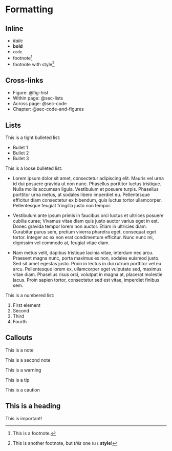 # Formatting

## Inline

-   *italic*
-   **bold**
-   `code`
-   footnote[^formatting-1]
-   footnote with style[^formatting-2]

[^formatting-1]: This is a footnote.

[^formatting-2]: This is another footnote, but *this* one `has` **style**!

## Cross-links

-   Figure: @fig-hist
-   Within page: @sec-lists
-   Across page: @sec-code
-   Chapter: @sec-code-and-figures

## Lists {#sec-lists}

This is a tight bulleted list:

-   Bullet 1
-   Bullet 2
-   Bullet 3

This is a loose bulleted list:

-   Lorem ipsum dolor sit amet, consectetur adipiscing elit.
    Mauris vel urna id dui posuere gravida ut non nunc.
    Phasellus porttitor luctus tristique.
    Nulla mollis accumsan ligula.
    Vestibulum et posuere turpis.
    Phasellus porttitor urna metus, at sodales libero imperdiet eu.
    Pellentesque efficitur diam consectetur ex bibendum, quis luctus tortor ullamcorper.
    Pellentesque feugiat fringilla justo non tempor.

-   Vestibulum ante ipsum primis in faucibus orci luctus et ultrices posuere cubilia curae; Vivamus vitae diam quis justo auctor varius eget in est.
    Donec gravida tempor lorem non auctor.
    Etiam in ultricies diam.
    Curabitur purus sem, pretium viverra pharetra eget, consequat eget tortor.
    Integer ac ex non erat condimentum efficitur.
    Nunc nunc mi, dignissim vel commodo at, feugiat vitae diam.

-   Nam metus velit, dapibus tristique lacinia vitae, interdum nec arcu.
    Praesent magna nunc, porta maximus ex non, sodales euismod justo.
    Sed sit amet egestas justo.
    Proin in lectus in dui rutrum porttitor vel eu arcu.
    Pellentesque lorem ex, ullamcorper eget vulputate sed, maximus vitae diam.
    Phasellus risus orci, volutpat in magna at, placerat molestie lacus.
    Proin sapien tortor, consectetur sed est vitae, imperdiet finibus sem.

This is a numbered list:

1.  First element
2.  Second
3.  Third
4.  Fourth

## Callouts

::: callout-note
This is a note
:::

::: callout-note
This is a second note
:::

::: callout-warning
This is a warning
:::

::: callout-tip
This is a tip
:::

::: callout-caution
This is a caution
:::

::: callout-important
## This is a heading

This is important!
:::
